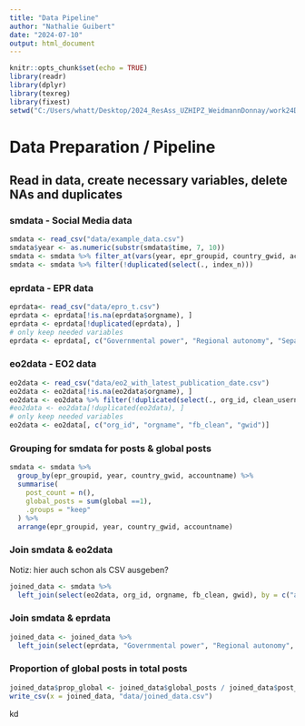```yaml
---
title: "Data Pipeline"
author: "Nathalie Guibert"
date: "2024-07-10"
output: html_document
---
```


```r
knitr::opts_chunk$set(echo = TRUE)
library(readr)
library(dplyr)
library(texreg)
library(fixest)
setwd("C:/Users/whatt/Desktop/2024_ResAss_UZHIPZ_WeidmannDonnay/work24DonnayWeidmann")
```

# Data Preparation / Pipeline

## Read in data, create necessary variables, delete NAs and duplicates
### smdata - Social Media data
```r
smdata <- read_csv("data/example_data.csv")
smdata$year <- as.numeric(substr(smdata$time, 7, 10))
smdata <- smdata %>% filter_at(vars(year, epr_groupid, country_gwid, accountname), all_vars(!is.na(.)))
smdata <- smdata %>% filter(!duplicated(select(., index_n)))
```


### eprdata - EPR data
```r
eprdata<- read_csv("data/epro_t.csv")
eprdata <- eprdata[!is.na(eprdata$orgname), ]
eprdata <- eprdata[!duplicated(eprdata), ]
# only keep needed variables
eprdata <- eprdata[, c("Governmental power", "Regional autonomy", "Separatism/irredentism", "org_id", "year", "gwid", "groupid")]
```


### eo2data - EO2 data
```r
eo2data <- read_csv("data/eo2_with_latest_publication_date.csv")
eo2data <- eo2data[!is.na(eo2data$orgname), ]
eo2data <- eo2data %>% filter(!duplicated(select(., org_id, clean_username, channel_type)))
#eo2data <- eo2data[!duplicated(eo2data), ]
# only keep needed variables
eo2data <- eo2data[, c("org_id", "orgname", "fb_clean", "gwid")]
```


### Grouping for smdata for posts & global posts
```r
smdata <- smdata %>%
  group_by(epr_groupid, year, country_gwid, accountname) %>%
  summarise(
    post_count = n(),
    global_posts = sum(global ==1),
    .groups = "keep"
  ) %>%
  arrange(epr_groupid, year, country_gwid, accountname)
```


### Join smdata & eo2data
Notiz: hier auch schon als CSV ausgeben?
```r
joined_data <- smdata %>%
  left_join(select(eo2data, org_id, orgname, fb_clean, gwid), by = c("accountname" = "fb_clean", "country_gwid" = "gwid"))
```


### Join smdata & eprdata
```r
joined_data <- joined_data %>%
  left_join(select(eprdata, "Governmental power", "Regional autonomy", "Separatism/irredentism", "org_id", "year", "gwid", "groupid"), by = c("org_id","year", "country_gwid"="gwid", "epr_groupid"="groupid"))
```


### Proportion of global posts in total posts
``` r
joined_data$prop_global <- joined_data$global_posts / joined_data$post_count
write_csv(x = joined_data, "data/joined_data.csv")
```
kd

